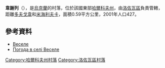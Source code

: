 {{coord|48|58|12|N|36|23|24|E|scale:100000_region:UA|display=title}}

'''韋謝列'''（{{lang-uk|Веселе}}），是[[烏克蘭|烏克蘭]]的村落，位於該國東部[[哈爾科夫州|哈爾科夫州]]，由[[洛佐瓦區|洛佐瓦區]]負責管轄，距離[[多夫戈韋_(洛佐瓦區)|多夫戈韋]]和[[米海利夫卡_(洛佐瓦區)|米海利夫卡]]，面積0.59平方公里，2001年人口427。

==參考資料==
* [http://w1.c1.rada.gov.ua/pls/z7502/A005?rdat1=09.01.2009&rf7571=33718 Веселе]{{dead link|date=2018年5月 |bot=InternetArchiveBot |fix-attempted=yes }}
* [http://weather.in.ua/ua/har'kovskaja/3363 Погода в селі Веселе] {{Wayback|url=http://weather.in.ua/ua/har'kovskaja/3363 |date=20160323024740 }}

{{DEFAULTSORT:Веселе}}
[[Category:哈爾科夫州村落|Category:哈爾科夫州村落]]
[[Category:洛佐瓦區村落|Category:洛佐瓦區村落]]


{{Kharkiv-geo-stub}}